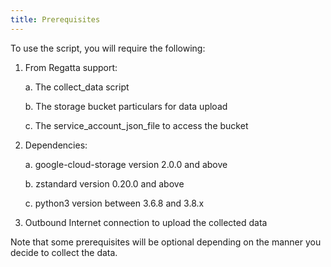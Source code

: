 ---
title: Prerequisites
---

To use the script, you will require the following:

1. From Regatta support:

    a. The collect_data script

    b. The storage bucket particulars for data upload

    c. The service_account_json_file to access the bucket
2. Dependencies:

    a. google-cloud-storage version 2.0.0 and above

    b. zstandard version 0.20.0 and above

    c. python3 version between 3.6.8 and 3.8.x
    
3. Outbound Internet connection to upload the collected data

<Note> Note that some prerequisites will be optional depending on the manner you decide to collect 
the data. </Note>